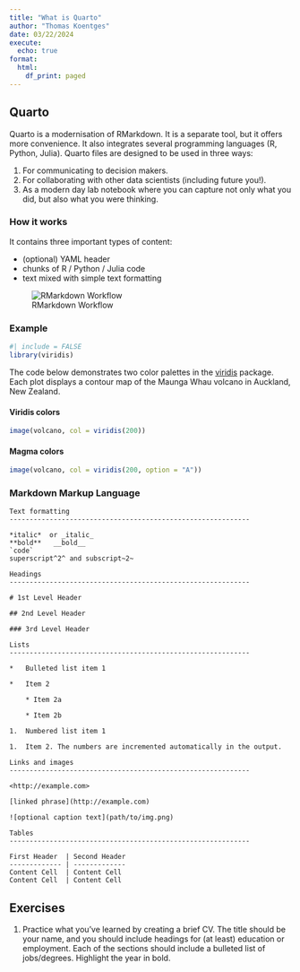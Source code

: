 ```yaml
---
title: "What is Quarto"
author: "Thomas Koentges"
date: 03/22/2024
execute:
  echo: true
format:
  html:
    df_print: paged
---
```


## Quarto

Quarto is a modernisation of RMarkdown. It is a separate tool, but it offers more convenience. It also integrates several programming languages (R, Python, Julia). Quarto files are designed to be used in three ways:

1.  For communicating to decision makers.
2.  For collaborating with other data scientists (including future you!).
3.  As a modern day lab notebook where you can capture not only what you did, but also what you were thinking.

### How it works

It contains three important types of content:

-   (optional) YAML header
-   chunks of R / Python / Julia code
-   text mixed with simple text formatting

![RMarkdown Workflow](https://d33wubrfki0l68.cloudfront.net/61d189fd9cdf955058415d3e1b28dd60e1bd7c9b/9791d/images/rmarkdownflow.png)

### Example

```r
#| include = FALSE
library(viridis)
```

The code below demonstrates two color palettes in the [viridis](https://github.com/sjmgarnier/viridis) package. Each plot displays a contour map of the Maunga Whau volcano in Auckland, New Zealand.

#### Viridis colors

```r
image(volcano, col = viridis(200))
```

#### Magma colors

```r
image(volcano, col = viridis(200, option = "A"))
```

### Markdown Markup Language

```         
Text formatting 
------------------------------------------------------------

*italic*  or _italic_
**bold**   __bold__
`code`
superscript^2^ and subscript~2~

Headings
------------------------------------------------------------

# 1st Level Header

## 2nd Level Header

### 3rd Level Header

Lists
------------------------------------------------------------

*   Bulleted list item 1

*   Item 2

    * Item 2a

    * Item 2b

1.  Numbered list item 1

1.  Item 2. The numbers are incremented automatically in the output.

Links and images
------------------------------------------------------------

<http://example.com>

[linked phrase](http://example.com)

![optional caption text](path/to/img.png)

Tables 
------------------------------------------------------------

First Header  | Second Header
------------- | -------------
Content Cell  | Content Cell
Content Cell  | Content Cell
```

## Exercises

1.  Practice what you’ve learned by creating a brief CV. The title should be your name, and you should include headings for (at least) education or employment. Each of the sections should include a bulleted list of jobs/degrees. Highlight the year in bold.
